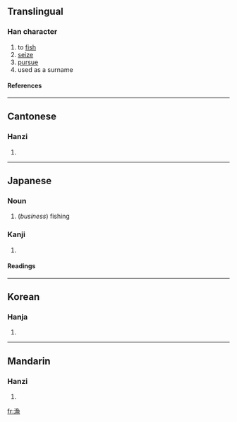 {{see|渔}}

==Translingual==
===Han character===
{{Han char|rn=85|rad=水|as=11|sn=14|four=3713<sub>6</sub>|canj=水弓田火 (ENWF)}}
# to [[fish]]
# [[seize]]
# [[pursue]]
# used as a surname
====References====
{{Han ref|kx=0644.210|dkj=18101|dj=1052.050|hdz=31726.100|uh=6F01|ud=28417|bh=BAAE|bd=47790}}

----
==Cantonese==
===Hanzi===
{{yue-hanzi|jyut=|y=yu4}}
# {{defn|Cantonese}}

----
==Japanese==
===Noun===
{{ja-noun|k|hira=りょう|rom=ryō}}
# (''business'') fishing
===Kanji===
{{ja-kanji|grade=|rs=水11}}
# {{defn|Japanese}} 
====Readings====
{{ja-readings|on=[[りょう]] (ryō), [[ぎょ]] (gyo)|kun=[[すなどる]] (sunadoru), [[いさる]] (isaru), [[すなどり]] (sunadori)}}

----

==Korean==
===Hanja===
{{ko-hanja|hangeul=[[어]]|eumhun=|rv=eo|mr=ŏ|y=e}}
# {{defn|Korean}}

----
==Mandarin==
===Hanzi===
{{cmn-hanzi|sim=渔|pin=[[yú]] (yu2)|wg=yü<sup>2</sup>}}
# {{defn|Mandarin}}

[[fr:漁]]